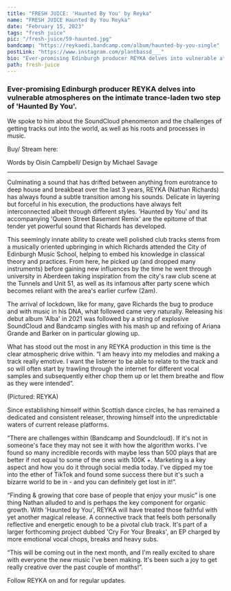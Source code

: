```yaml
---
title: "FRESH JUICE: 'Haunted By You' by Reyka"
name: "FRESH JUICE Haunted By You Reyka"
date: "February 15, 2023"
tags: "fresh juice"
pic: "/fresh-juice/59-haunted.jpg"
bandcamp: "https://reykaedi.bandcamp.com/album/haunted-by-you-single"
postLink: "https://www.instagram.com/plantbassd___"
bio: "Ever-promising Edinburgh producer REYKA delves into vulnerable atmospheres on the intimate trance-laden two step of 'Haunted By You'."
path: fresh-juice
---
```


### Ever-promising Edinburgh producer REYKA delves into vulnerable atmospheres on the intimate trance-laden two step of 'Haunted By You'.

We spoke to him about the SoundCloud phenomenon and the challenges of getting tracks out into the world, as well as his roots and processes in music.

Buy/ Stream here: <HoverLink url="reykaedi.bandcamp.com/album/haunted-by-you-single" name="Haunted By You - REYKA" inline external />

<Picture src="/fresh-juice/59-reyka.jpg" alt="Haunted By You album art" size={1200} />
<p className="smallText">Words by Oisín Campbell/ Design by Michael Savage</p>

<hr />

Culminating a sound that has drifted between anything from eurotrance to deep house and breakbeat over the last 3 years, REYKA (Nathan Richards) has always found a subtle transition among his sounds. Delicate in layering but forceful in his execution, the productions have always felt interconnected albeit through different styles. 'Haunted by You' and its accompanying 'Queen Street Basement Remix' are the epitome of that tender yet powerful sound that Richards has developed.

This seemingly innate ability to create well polished club tracks stems from a musically oriented upbringing in which Richards attended the City of Edinburgh Music School, helping to embed his knowledge in classical theory and practices.
From here, he picked up (and dropped many instruments) before gaining new influences by the time he went through university in Aberdeen taking inspiration from the city's raw club scene at the Tunnels and Unit 51, as well as its infamous after party scene which becomes reliant with the area's earlier curfew (2am).

The arrival of lockdown, like for many, gave Richards the bug to produce and with music in his DNA, what followed came very naturally. Releasing his debut album 'Alba' in 2021 was followed by a string of explosive SoundCloud and Bandcamp singles with his mash up and refixing of Ariana Grande and Barker on <HoverLink url="soundcloud.com/rrreyka/baby-ive-tried-ariana-x-barker-x-reyka-refix-free-dl" name="BABY I'VE TRIED" inline external /> in particular glowing up.

What has stood out the most in any REYKA production in this time is the clear atmospheric drive within.
“I am heavy into my melodies and making a track really emotive. I want the listener to be able to relate to the track and so will often start by trawling through the internet for different vocal samples and subsequently either chop them up or let them breathe and flow as they were intended”.

<Picture src="/fresh-juice/59-reyka-cover.png" alt="REYKA cover pic" size={1200} />
<p className="smallText">(Pictured: REYKA)</p>

Since establishing himself within Scottish dance circles, he has remained a dedicated and consistent releaser, throwing himself into the unpredictable waters of current release platforms.

“There are challenges within (Bandcamp and Soundcloud). If it's not in someone's face they may not see it with how the algorithm works. I've found so many incredible records with maybe less than 500 plays that are better if not equal to some of the ones with 100K +.
Marketing is a key aspect and how you do it through social media today. I've dipped my toe into the ether of TikTok and found some success there but it's such a bizarre world to be in - and you can definitely get lost in it!”.

“Finding & growing that core base of people that enjoy your music” is one thing Nathan alluded to and is perhaps the key component for organic growth. With 'Haunted by You', REYKA will have treated those faithful with yet another magical release. A connective track that feels both personally reflective and energetic enough to be a pivotal club track.
It's part of a larger forthcoming project dubbed 'Cry For Your Breaks', an EP charged by more emotional vocal chops, breaks and heavy subs.

“This will be coming out in the next month, and I'm really excited to share with everyone the new music I've been making. It's been such a joy to get really creative over the past couple of months!”.

Follow REYKA on <HoverLink url="reykaedi.bandcamp.com/" name="Bandcamp" inline external /> and <HoverLink url="soundcloud.com/rrreyka" name="Soundcloud" inline external /> for regular updates.
